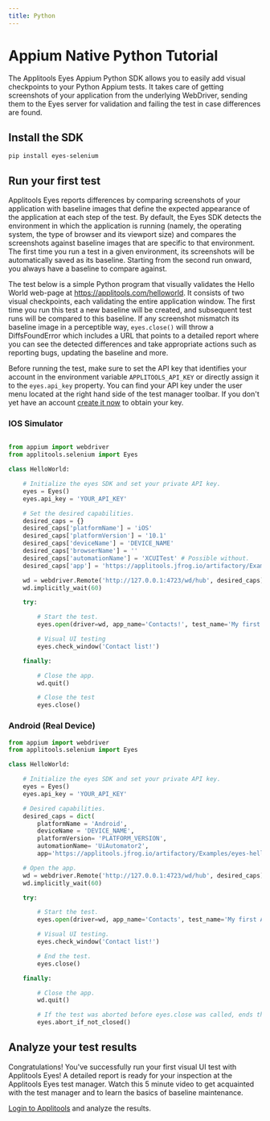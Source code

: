 ```yaml
---
title: Python
---
```



# Appium Native Python Tutorial
The Applitools Eyes Appium Python SDK allows you to easily add visual checkpoints to your Python Appium tests. It takes care of getting screenshots of your application from the underlying WebDriver, sending them to the Eyes server for validation and failing the test in case differences are found.


## Install the SDK

```
pip install eyes-selenium
```

## Run your first test

Applitools Eyes reports differences by comparing screenshots of your application with baseline images that define the expected appearance of the application at each step of the test. By default, the Eyes SDK detects the environment in which the application is running (namely, the operating system, the type of browser and its viewport size) and compares the screenshots against baseline images that are specific to that environment. The first time you run a test in a given environment, its screenshots will be automatically saved as its baseline. Starting from the second run onward, you always have a baseline to compare against.

The test below is a simple Python program that visually validates the Hello World web-page at https://applitools.com/helloworld. It consists of two visual checkpoints, each validating the entire application window. The first time you run this test a new baseline will be created, and subsequent test runs will be compared to this baseline. If any screenshot mismatch its baseline image in a perceptible way, `eyes.close()` will throw a DiffsFoundError which includes a URL that points to a detailed report where you can see the detected differences and take appropriate actions such as reporting bugs, updating the baseline and more.

Before running the test, make sure to set the API key that identifies your account in the environment variable `APPLITOOLS_API_KEY` or directly assign it to the `eyes.api_key` property. You can find your API key under the user menu located at the right hand side of the test manager toolbar. If you don't yet have an account [create it now](https://applitools.com/sign-up) to obtain your key.

### IOS Simulator

```python

from appium import webdriver
from applitools.selenium import Eyes

class HelloWorld:

    # Initialize the eyes SDK and set your private API key.
    eyes = Eyes()
    eyes.api_key = 'YOUR_API_KEY'

    # Set the desired capabilities.
    desired_caps = {}
    desired_caps['platformName'] = 'iOS'
    desired_caps['platformVersion'] = '10.1'
    desired_caps['deviceName'] = 'DEVICE_NAME'
    desired_caps['browserName'] = ''
    desired_caps['automationName'] = 'XCUITest' # Possible without.
    desired_caps['app'] = 'https://applitools.jfrog.io/artifactory/Examples/eyes-ios-hello-world.zip'

    wd = webdriver.Remote('http://127.0.0.1:4723/wd/hub', desired_caps)
    wd.implicitly_wait(60)

    try:

        # Start the test.
        eyes.open(driver=wd, app_name='Contacts!', test_name='My first Appium native Python test!')

        # Visual UI testing
        eyes.check_window('Contact list!')

    finally:

        # Close the app.
        wd.quit()

        # Close the test
        eyes.close()

```

### Android (Real Device)

```python
from appium import webdriver
from applitools.selenium import Eyes

class HelloWorld:

    # Initialize the eyes SDK and set your private API key.
    eyes = Eyes()
    eyes.api_key = 'YOUR_API_KEY'

    # Desired capabilities.
    desired_caps = dict(
        platformName = 'Android',
        deviceName = 'DEVICE_NAME',
        platformVersion= 'PLATFORM_VERSION',
        automationName= 'UiAutomator2',
        app='https://applitools.jfrog.io/artifactory/Examples/eyes-hello-world.apk')

    # Open the app.
    wd = webdriver.Remote('http://127.0.0.1:4723/wd/hub', desired_caps)
    wd.implicitly_wait(60)

    try:

        # Start the test.
        eyes.open(driver=wd, app_name='Contacts', test_name='My first Appium native Python test!')

        # Visual UI testing.
        eyes.check_window('Contact list!')

        # End the test.
        eyes.close()

    finally:

        # Close the app.
        wd.quit()

        # If the test was aborted before eyes.close was called, ends the test as aborted.
        eyes.abort_if_not_closed()
```
## Analyze your test results
Congratulations! You've successfully run your first visual UI test with Applitools Eyes! A detailed report is ready for your inspection at the Applitools Eyes test manager. Watch this 5 minute video to get acquainted with the test manager and to learn the basics of baseline maintenance.

[Login to Applitools](https://applitools.com/users/login) and analyze the results.

<PartialOutro/>